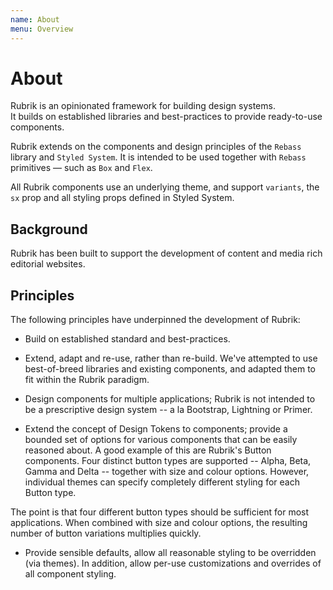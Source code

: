 ```yaml
---
name: About
menu: Overview
---
```


# About

Rubrik is an opinionated framework for building design systems.  
It builds on established libraries and best-practices to provide ready-to-use components.

Rubrik extends on the components and design principles of the `Rebass` library and `Styled System`. It is intended to be used together with `Rebass` primitives — such as `Box` and `Flex`.

All Rubrik components use an underlying theme, and support `variants`, the `sx` prop and all styling props defined in Styled System.

## Background

Rubrik has been built to support the development of content and media rich editorial websites.


## Principles

The following principles have underpinned the development of Rubrik:

* Build on established standard and best-practices.  

* Extend, adapt and re-use, rather than re-build.  We've attempted to use best-of-breed libraries and existing components, and adapted them to fit within the Rubrik paradigm.

* Design components for multiple applications; Rubrik is not intended to be a prescriptive design system -- a la Bootstrap, Lightning or Primer.  

* Extend the concept of Design Tokens to components; provide a bounded set of options for various components that can be easily reasoned about. A good example of this are Rubrik's Button components. Four distinct button types are supported -- Alpha, Beta, Gamma and Delta -- together with size and colour options. However, individual themes can specify completely different styling for each Button type. 

The point is that four different button types should be sufficient for most applications. When combined with size and colour options, the resulting number of button variations multiplies quickly.


* Provide sensible defaults, allow all reasonable styling to be overridden (via themes). In addition, allow per-use customizations and overrides of all component styling.

